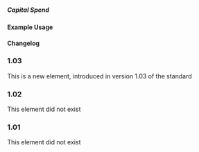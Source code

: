 ===== Capital Spend ===== 
{{for revison 1.03}}
{{for release 1.03}}
==== Example Usage ====

<code xml>
<capital-spend percentage="88.8"/>
</code>

==== Changelog ====
===1.03===
This is a new element, introduced in version 1.03 of the standard
===1.02===
This element did not exist
===1.01===
This element did not exist